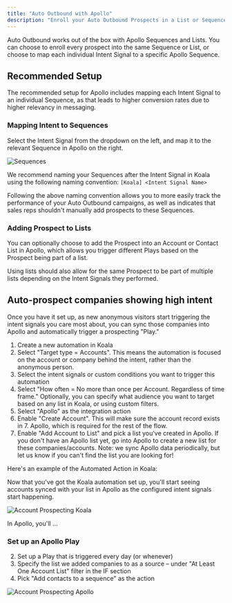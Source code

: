 ```yaml
---
title: "Auto Outbound with Apollo"
description: "Enroll your Auto Outbound Prospects in a List or Sequence"
---
```


Auto Outbound works out of the box with Apollo Sequences and Lists. You can choose to enroll every prospect
into the same Sequence or List, or choose to map each individual Intent Signal to a specific Apollo Sequence.

## Recommended Setup
The recommended setup for Apollo includes mapping each Intent Signal to an individual Sequence, as that leads to higher
conversion rates due to higher relevancy in messaging.

### Mapping Intent to Sequences
Select the Intent Signal from the dropdown on the left, and map it to the relevant Sequence in Apollo
on the right.

![Sequences](/images/automations/auto-outbound/aob-apollo-sequence.png)

We recommend naming your Sequences after the Intent Signal in Koala using the following naming convention:
`[Koala] <Intent Signal Name>`

<Note>
Following the above naming convention allows you to more easily track the performance of your Auto Outbound campaigns,
as well as indicates that sales reps shouldn't manually add prospects to these Sequences.
</Note>

### Adding Prospect to Lists
You can optionally choose to add the Prospect into an Account or Contact List in Apollo, which allows you trigger
different Plays based on the Prospect being part of a list.

Using lists should also allow for the same Prospect to be part of multiple lists depending on the Intent Signals they
performed.

## Auto-prospect companies showing high intent
Once you have it set up, as new anonymous visitors start triggering the intent signals you care most about, you can sync those companies into Apollo and automatically trigger a prospecting "Play."

1. Create a new automation in Koala
2. Select "Target type = Accounts". This means the automation is focused on the account or company behind the intent, rather than the anonymous person.
3. Select the intent signals or custom conditions you want to trigger this automation
4. Select "How often = No more than once per Account. Regardless of time frame."
Optionally, you can specify what audience you want to target based on any list in Koala, or using custom filters.
5. Select "Apollo" as the integration action
6. Enable "Create Account". This will make sure the account record exists in 7. Apollo, which is required for the rest of the flow.
8. Enable "Add Account to List" and pick a list you've created in Apollo. If you don't have an Apollo list yet, go into Apollo to create a new list for these companies/accounts. Note: we sync Apollo data periodically, but let us know if you can't find the list you are looking for!

Here's an example of the Automated Action in Koala:

Now that you've got the Koala automation set up, you'll start seeing accounts synced with your list in Apollo as the configured intent signals start happening.

![Account Prospecting Koala](/images/automations/auto-outbound/aob-apollo-account-koala.png)

In Apollo, you'll …
### Set up an Apollo Play
2. Set up a Play that is triggered every day (or whenever)
3. Specify the list we added companies to as a source – under "At Least One Account List" filter in the IF section
3. Pick "Add contacts to a sequence" as the action

![Account Prospecting Apollo](/images/automations/auto-outbound/aob-apollo-account-apollo.png)